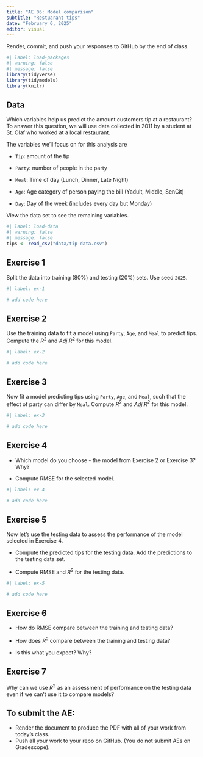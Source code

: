 ```yaml
---
title: "AE 06: Model comparison"
subtitle: "Restuarant tips"
date: "February 6, 2025"
editor: visual
---
```


::: callout-important
Render, commit, and push your responses to GitHub by the end of class.
:::

```r
#| label: load-packages
#| warning: false
#| message: false
library(tidyverse)
library(tidymodels)
library(knitr)
```

## Data

Which variables help us predict the amount customers tip at a restaurant? To answer this question, we will use data collected in 2011 by a student at St. Olaf who worked at a local restaurant.

The variables we’ll focus on for this analysis are

-   `Tip`: amount of the tip

-   `Party`: number of people in the party

-   `Meal`: Time of day (Lunch, Dinner, Late Night)

-   `Age`: Age category of person paying the bill (Yadult, Middle, SenCit)

-   `Day`: Day of the week (includes every day but Monday)

View the data set to see the remaining variables.

```r
#| label: load-data
#| warning: false
#| message: false
tips <- read_csv("data/tip-data.csv")
```

## Exercise 1

Split the data into training (80%) and testing (20%) sets. Use seed `2025`.

```r
#| label: ex-1

# add code here
```

## Exercise 2

Use the training data to fit a model using `Party`, `Age`, and `Meal` to predict tips. Compute the $R^2$ and $Adj. R^2$ for this model.

```r
#| label: ex-2

# add code here

```

## Exercise 3

Now fit a model predicting tips using `Party`, `Age`, and `Meal`, such that the effect of party can differ by `Meal`. Compute $R^2$ and $Adj. R^2$ for this model.

```r
#| label: ex-3

# add code here
```

## Exercise 4

-   Which model do you choose - the model from Exercise 2 or Exercise 3? Why?

-   Compute RMSE for the selected model.

```r
#| label: ex-4

# add code here

```

## Exercise 5

Now let's use the testing data to assess the performance of the model selected in Exercise 4.

-   Compute the predicted tips for the testing data. Add the predictions to the testing data set.

-   Compute RMSE and $R^2$ for the testing data.

```r
#| label: ex-5

# add code here

```

## Exercise 6

-   How do RMSE compare between the training and testing data?

-   How does $R^2$ compare between the training and testing data?

-   Is this what you expect? Why?

## Exercise 7

Why can we use $R^2$ as an assessment of performance on the testing data even if we can't use it to compare models?

## To submit the AE:

::: callout-important
-   Render the document to produce the PDF with all of your work from today's class.
-   Push all your work to your repo on GitHub. (You do not submit AEs on Gradescope).
:::
